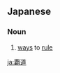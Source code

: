 ==Japanese==
{{ja-kanjitab|は|どう|yomi=o}}

===Noun===
{{ja-noun|はどう}}

# [[ways]] to [[rule]]

[[ja:覇道]]